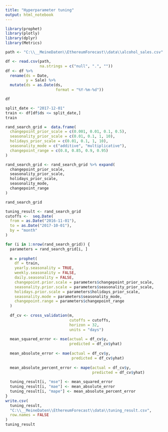 ```yaml
---
title: "Hyperparameter tuning"
output: html_notebook
---
```


```r
library(prophet)
library(plotly)
library(dplyr)
library(Metrics)
```


```r
path <- "C:\\__MeineDaten\\EthereumForecast\\data\\alcohol_sales.csv"

df <- read.csv(path,
               na.strings = c("null", ".", ""))
df <- df %>%
  rename(ds = Date,
         y = Sale) %>%
  mutate(ds = as.Date(ds,
                      format = "%Y-%m-%d"))

df
```


```r
split_date <- "2017-12-01"
train <- df[df$ds <= split_date,]
train
```
```r
rand_search_grid =  data.frame(
  changepoint_prior_scale = c(0.001, 0.01, 0.1, 0.5),
  seasonality_prior_scale = c(0.01, 0.1, 1, 10),
  holidays_prior_scale = c(0.01, 0.1, 1, 10),
  seasonality_mode = c("additive", "multiplicative"),
  changepoint_range = c(0.8, 0.85, 0.9, 0.95)
)

rand_search_grid <- rand_search_grid %>% expand(
  changepoint_prior_scale,
  seasonality_prior_scale,
  holidays_prior_scale,
  seasonality_mode,
  changepoint_range
)

rand_search_grid
```
```r
tuning_result <- rand_search_grid
cutoffs <-  seq.Date(
  from = as.Date("2016-11-01"),
  to = as.Date("2017-10-01"),
  by = "month"
)

for (i in 1:nrow(rand_search_grid)) {
  parameters = rand_search_grid[i, ]
  
  m = prophet(
    df = train,
    yearly.seasonality = TRUE,
    weekly.seasonality = FALSE,
    daily.seasonality = FALSE,
    changepoint.prior.scale = parameters$changepoint_prior_scale,
    seasonality.prior.scale = parameters$seasonality_prior_scale,
    holidays.prior.scale = parameters$holidays_prior_scale,
    seasonality.mode = parameters$seasonality_mode,
    changepoint.range = parameters$changepoint_range
  )
  
  df_cv <- cross_validation(m,
                            cutoffs = cutoffs,
                            horizon = 32,
                            units = "days")
  
  mean_squared_error <- mse(actual = df_cv$y,
                            predicted = df_cv$yhat)
  
  mean_absolute_error <- mae(actual = df_cv$y,
                             predicted = df_cv$yhat)
  
  mean_absolute_percent_error <- mape(actual = df_cv$y,
                                      predicted = df_cv$yhat)
  
  tuning_result[i, "mse"] <- mean_squared_error
  tuning_result[i, "mae"] <- mean_absolute_error
  tuning_result[i, "mape"] <- mean_absolute_percent_error
}
write.csv(
  tuning_result,
  "C:\\__MeineDaten\\EthereumForecast\\data\\tuning_result.csv",
  row.names = FALSE
)
tuning_result
```



